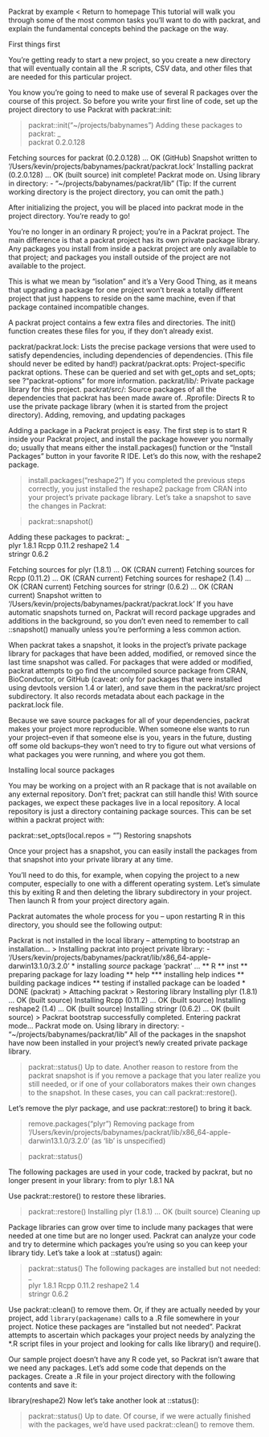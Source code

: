 Packrat by example
< Return to homepage
This tutorial will walk you through some of the most common tasks you’ll want to do with packrat, and explain the fundamental concepts behind the package on the way.

First things first

You’re getting ready to start a new project, so you create a new directory that will eventually contain all the .R scripts, CSV data, and other files that are needed for this particular project.

You know you’re going to need to make use of several R packages over the course of this project. So before you write your first line of code, set up the project directory to use Packrat with packrat::init:

> packrat::init("~/projects/babynames")
Adding these packages to packrat:
            _         
    packrat   0.2.0.128

Fetching sources for packrat (0.2.0.128) ... OK (GitHub)
Snapshot written to '/Users/kevin/projects/babynames/packrat/packrat.lock'
Installing packrat (0.2.0.128) ... OK (built source)
init complete!
Packrat mode on. Using library in directory:
- "~/projects/babynames/packrat/lib" 
(Tip: If the current working directory is the project directory, you can omit the path.)

After initializing the project, you will be placed into packrat mode in the project directory. You’re ready to go!

You’re no longer in an ordinary R project; you’re in a Packrat project. The main difference is that a packrat project has its own private package library. Any packages you install from inside a packrat project are only available to that project; and packages you install outside of the project are not available to the project.

This is what we mean by “isolation” and it’s a Very Good Thing, as it means that upgrading a package for one project won’t break a totally different project that just happens to reside on the same machine, even if that package contained incompatible changes.

A packrat project contains a few extra files and directories. The init() function creates these files for you, if they don’t already exist.

packrat/packrat.lock: Lists the precise package versions that were used to satisfy dependencies, including dependencies of dependencies. (This file should never be edited by hand!)
packrat/packrat.opts: Project-specific packrat options. These can be queried and set with get_opts and set_opts; see ?"packrat-options" for more information.
packrat/lib/: Private package library for this project.
packrat/src/: Source packages of all the dependencies that packrat has been made aware of.
.Rprofile: Directs R to use the private package library (when it is started from the project directory).
Adding, removing, and updating packages

Adding a package in a Packrat project is easy. The first step is to start R inside your Packrat project, and install the package however you normally do; usually that means either the install.packages() function or the “Install Packages” button in your favorite R IDE. Let’s do this now, with the reshape2 package.

> install.packages("reshape2")
If you completed the previous steps correctly, you just installed the reshape2 package from CRAN into your project’s private package library. Let’s take a snapshot to save the changes in Packrat:

> packrat::snapshot()

Adding these packages to packrat:
             _       
    plyr       1.8.1 
    Rcpp       0.11.2
    reshape2   1.4   
    stringr    0.6.2 

Fetching sources for plyr (1.8.1) ... OK (CRAN current)
Fetching sources for Rcpp (0.11.2) ... OK (CRAN current)
Fetching sources for reshape2 (1.4) ... OK (CRAN current)
Fetching sources for stringr (0.6.2) ... OK (CRAN current)
Snapshot written to '/Users/kevin/projects/babynames/packrat/packrat.lock'
If you have automatic snapshots turned on, Packrat will record package upgrades and additions in the background, so you don’t even need to remember to call ::snapshot() manually unless you’re performing a less common action.

When packrat takes a snapshot, it looks in the project’s private package library for packages that have been added, modified, or removed since the last time snapshot was called. For packages that were added or modified, packrat attempts to go find the uncompiled source package from CRAN, BioConductor, or GitHub (caveat: only for packages that were installed using devtools version 1.4 or later), and save them in the packrat/src project subdirectory. It also records metadata about each package in the packrat.lock file.

Because we save source packages for all of your dependencies, packrat makes your project more reproducible. When someone else wants to run your project–even if that someone else is you, years in the future, dusting off some old backups–they won’t need to try to figure out what versions of what packages you were running, and where you got them.

Installing local source packages

You may be working on a project with an R package that is not available on any external repository. Don’t fret; packrat can still handle this! With source packages, we expect these packages live in a local repository. A local repository is just a directory containing package sources. This can be set within a packrat project with:

packrat::set_opts(local.repos = "<path_to_repo>")
Restoring snapshots

Once your project has a snapshot, you can easily install the packages from that snapshot into your private library at any time.

You’ll need to do this, for example, when copying the project to a new computer, especially to one with a different operating system. Let’s simulate this by exiting R and then deleting the library subdirectory in your project. Then launch R from your project directory again.

Packrat automates the whole process for you – upon restarting R in this directory, you should see the following output:

Packrat is not installed in the local library -- attempting to bootstrap an installation...
> Installing packrat into project private library:
- '/Users/kevin/projects/babynames/packrat/lib/x86_64-apple-darwin13.1.0/3.2.0'
* installing *source* package ‘packrat’ ...
** R
** inst
** preparing package for lazy loading
** help
*** installing help indices
** building package indices
** testing if installed package can be loaded
* DONE (packrat)
> Attaching packrat
> Restoring library
Installing plyr (1.8.1) ... OK (built source)
Installing Rcpp (0.11.2) ... OK (built source)
Installing reshape2 (1.4) ... OK (built source)
Installing stringr (0.6.2) ... OK (built source)
> Packrat bootstrap successfully completed. Entering packrat mode...
Packrat mode on. Using library in directory:
- "~/projects/babynames/packrat/lib"
All of the packages in the snapshot have now been installed in your project’s newly created private package library.

> packrat::status()
Up to date.
Another reason to restore from the packrat snapshot is if you remove a package that you later realize you still needed, or if one of your collaborators makes their own changes to the snapshot. In these cases, you can call packrat::restore().

Let’s remove the plyr package, and use packrat::restore() to bring it back.

> remove.packages("plyr")
Removing package from ‘/Users/kevin/projects/babynames/packrat/lib/x86_64-apple-darwin13.1.0/3.2.0’
(as ‘lib’ is unspecified)

> packrat::status()

The following packages are used in your code, tracked by packrat, but no longer present in your library:
            from   to
    plyr   1.8.1   NA

Use packrat::restore() to restore these libraries.

> packrat::restore()
Installing plyr (1.8.1) ... OK (built source)
Cleaning up

Package libraries can grow over time to include many packages that were needed at one time but are no longer used. Packrat can analyze your code and try to determine which packages you’re using so you can keep your library tidy. Let’s take a look at ::status() again:

> packrat::status()
The following packages are installed but not needed:
             _       
    plyr       1.8.1 
    Rcpp       0.11.2
    reshape2   1.4   
    stringr    0.6.2 

Use packrat::clean() to remove them. Or, if they are actually needed
by your project, add `library(packagename)` calls to a .R file
somewhere in your project.
Notice these packages are “installed but not needed”. Packrat attempts to ascertain which packages your project needs by analyzing the *.R script files in your project and looking for calls like library() and require().

Our sample project doesn’t have any R code yet, so Packrat isn’t aware that we need any packages. Let’s add some code that depends on the packages. Create a .R file in your project directory with the following contents and save it:

library(reshape2)
Now let’s take another look at ::status():

> packrat::status()
Up to date.
Of course, if we were actually finished with the packages, we’d have used packrat::clean() to remove them.

